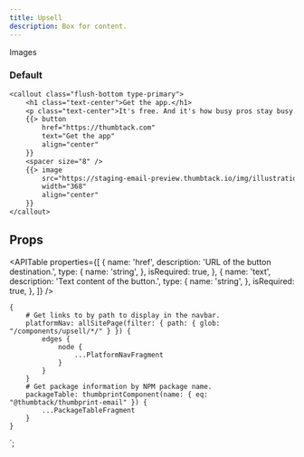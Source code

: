 ```yaml
---
title: Upsell
description: Box for content.
---
```



<ComponentHeader data={props.data} />

Images

### Default

```email
<callout class="flush-bottom type-primary">
    <h1 class="text-center">Get the app.</h1>
    <p class="text-center">It's free. And it's how busy pros stay busy.</p>
    {{> button
        href="https://thumbtack.com"
        text="Get the app"
        align="center"
    }}
    <spacer size="8" />
    {{> image
        src="https://staging-email-preview.thumbtack.io/img/illustrations/Phone.png"
        width="368"
        align="center"
    }}
</callout>
```

## Props

<APITable
    properties={[
        {
            name: 'href',
            description: 'URL of the button destination.',
            type: {
                name: 'string',
            },
            isRequired: true,
        },
        {
            name: 'text',
            description: 'Text content of the button.',
            type: {
                name: 'string',
            },
            isRequired: true,
        },
    ]}
/>

<ComponentFooter data={props.data} />

    {
        # Get links to by path to display in the navbar.
        platformNav: allSitePage(filter: { path: { glob: "/components/upsell/*/" } }) {
            edges {
                node {
                    ...PlatformNavFragment
                }
            }
        }
        # Get package information by NPM package name.
        packageTable: thumbprintComponent(name: { eq: "@thumbtack/thumbprint-email" }) {
            ...PackageTableFragment
        }
    }
`;
